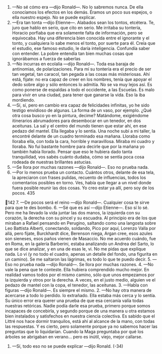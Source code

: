 1. —No sé cómo era —dijo Ronald—. No lo sabremos nunca. De ella
conocíamos los efectos en los demás. Éramos un poco sus espejos, o ella nuestro
espejo. No se puede explicar.
2. —Era tan tonta —dijo Etienne—. Alabados sean los tontos, etcétera. Te,
juro que hablo en serio, que cito en serio. Me irritaba su tontería, Horacio
porfiaba que era solamente falta de información, pero se equivocaba. Hay una
diferencia bien conocida entre el ignorante y el tonto, y cualquiera lo sabe menos
el tonto, por suerte para él. Creía que el estudio, ese famoso estudio, le daría
inteligencia. Confundía saber con entender. La pobre entendía tan bien muchas
cosas que ignorábamos a fuerza de saberlas
3. —No incurras en ecolalia —dijo Ronald—. Toda esa baraja de antinomias,
de polarizaciones. Para mí su tontería era el precio de ser tan vegetal, tan caracol,
tan pegada a las cosas más misteriosas. Ahí está, fijate: no era capaz de creer en
los nombres, tenía que apoyar el dedo sobre algo y sólo entonces lo admitía. No
se va muy lejos así. Es como ponerse de espaldas a todo el occidente, a las
Escuelas. Es malo para vivir en una ciudad, para tener que ganarse la vida. Eso la
iba mordiendo.
4. —Sí, sí, pero en cambio era capaz de felicidades infinitas, yo he sido testigo
envidioso de algunas. La forma de un vaso, por ejemplo. ¿Qué otra cosa busco yo
en la pintura, decime? Matándome, exigiéndome itinerarios abrumadores para
desembocar en un tenedor, en dos aceitunas. La sal y el centro del mundo tienen
que estar ahí, en ese pedazo del mantel. Ella llegaba y lo sentía. Una noche subí a
mi taller, la encontré delante de un cuadro terminado esa mañana. Lloraba como
lloraba ella, con toda la cara, horrible y maravillosa. Miraba mi cuadro y lloraba.
No fui bastante hombre para decirle que por la mañana yo también había
llorado. Pensar que eso le hubiera dado tanta tranquilidad, vos sabés cuánto
dudaba, cómo se sentía poca cosa rodeada de nuestras brillantes astucias.
5. —Se llora por muchas razones —dijo Ronald—. Eso no prueba nada.
6. —Por lo menos prueba un contacto. Cuántos otros, delante de esa tela, la
apreciaron con frases pulidas, recuento de influencias, todos los comentarios
posibles en torno. Ves, había que llegar a un nivel donde fuera posible reunir las
dos cosas. Yo creo estar ya allí, pero soy de los pocos.
435

142
7. —De pocos será el reino —dijo Ronald—. Cualquier cosa te sirve para que
te des bombo.
6. —Sé que es así —dijo Etienne—. Eso sí lo sé. Pero me ha llevado la vida
juntar las dos manos, la izquierda con su corazón, la derecha con su pincel y su
escuadra. Al principio era de los que miraban a Rafael pensando en Perugino,
saltando como una langosta sobre Leo Battista Alberti, conectando, soldando,
Pico por aquí, Lorenzo Valla por allá, pero fijate, Burckhardt dice, Berenson
niega, Argan cree, esos azules son sieneses, esos paños vienen de Masaccio. No
me acuerdo cuándo, fue en Roma, en la galería Barberini, estaba analizando un
Andrea del Sarto, lo que se dice analizar, y en una de esas le, vi. No me pidas que
explique nada. Lo vi (y no todo el cuadro, apenas un detalle del fondo, una
figurita en un camino). Se me saltaron las lágrimas, es todo lo que te puedo decir.
5. —Eso no prueba nada —dijo Ronald—. Se llora por muchas razones.
4. —No vale la pena que te conteste. Ella hubiera comprendido mucho mejor.
En realidad vamos todos por el mismo camino, sólo que unos empezamos por la
izquierda y otros por la derecha. A veces, en el justo medio, alguien ve el pedazo
de mantel con la copa, el tenedor, las aceitunas.
3. —Habla con figuras —dijo Ronald—. Es siempre el mismo.
2. —No hay otra manera de acercarse a todo lo perdido. lo extrañado. Ella
estaba más cerca y lo sentía. Su único error era querer una prueba de que esa
cercanía valía todas nuestras retóricas. Nadie podía darle esa prueba, primero
porque somos incapaces de concebirla, y segundo porque de una manera u otra
estamos bien instalados y satisfechos en nuestra ciencia colectiva. Es sabido que
el Littré nos hace dormir tranquilos, está ahí al alcance de la mano, con todas las
respuestas. Y es cierto, pero solamente porque ya no sabemos hacer las
preguntas que lo liquidarían. Cuando la Maga preguntaba por qué los árboles se
abrigaban en verano... pero es inútil, viejo, mejor callarse.
1. —Sí, todo eso no se puede explicar —dijo Ronald.
(-34)
